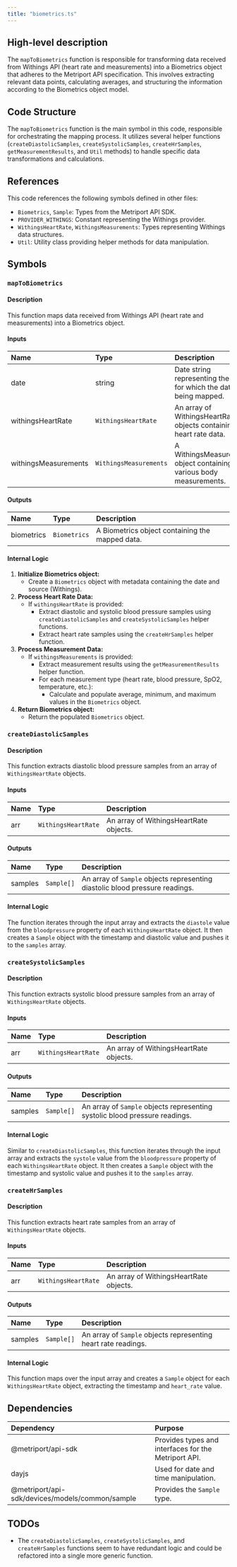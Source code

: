 ```yaml
---
title: "biometrics.ts"
---
```


## High-level description
The `mapToBiometrics` function is responsible for transforming data received from Withings API (heart rate and measurements) into a Biometrics object that adheres to the Metriport API specification. This involves extracting relevant data points, calculating averages, and structuring the information according to the Biometrics object model.

## Code Structure
The `mapToBiometrics` function is the main symbol in this code, responsible for orchestrating the mapping process. It utilizes several helper functions (`createDiastolicSamples`, `createSystolicSamples`, `createHrSamples`, `getMeasurementResults`, and `Util` methods) to handle specific data transformations and calculations.

## References
This code references the following symbols defined in other files:
- `Biometrics`, `Sample`: Types from the Metriport API SDK.
- `PROVIDER_WITHINGS`: Constant representing the Withings provider.
- `WithingsHeartRate`, `WithingsMeasurements`: Types representing Withings data structures.
- `Util`: Utility class providing helper methods for data manipulation.

## Symbols
### `mapToBiometrics`
#### Description
This function maps data received from Withings API (heart rate and measurements) into a Biometrics object.

#### Inputs
| Name | Type | Description |
|:-----|:-----|:------------|
| date | string | Date string representing the day for which the data is being mapped. |
| withingsHeartRate | `WithingsHeartRate` | An array of WithingsHeartRate objects containing heart rate data. |
| withingsMeasurements | `WithingsMeasurements` | A WithingsMeasurements object containing various body measurements. |

#### Outputs
| Name | Type | Description |
|:-----|:-----|:------------|
| biometrics | `Biometrics` | A Biometrics object containing the mapped data. |

#### Internal Logic
1. **Initialize Biometrics object:**
   - Create a `Biometrics` object with metadata containing the date and source (Withings).
2. **Process Heart Rate Data:**
   - If `withingsHeartRate` is provided:
     - Extract diastolic and systolic blood pressure samples using `createDiastolicSamples` and `createSystolicSamples` helper functions.
     - Extract heart rate samples using the `createHrSamples` helper function.
3. **Process Measurement Data:**
   - If `withingsMeasurements` is provided:
     - Extract measurement results using the `getMeasurementResults` helper function.
     - For each measurement type (heart rate, blood pressure, SpO2, temperature, etc.):
       - Calculate and populate average, minimum, and maximum values in the `Biometrics` object.
4. **Return Biometrics object:**
   - Return the populated `Biometrics` object.

### `createDiastolicSamples`
#### Description
This function extracts diastolic blood pressure samples from an array of `WithingsHeartRate` objects.

#### Inputs
| Name | Type | Description |
|:-----|:-----|:------------|
| arr | `WithingsHeartRate` | An array of WithingsHeartRate objects. |

#### Outputs
| Name | Type | Description |
|:-----|:-----|:------------|
| samples | `Sample[]` | An array of `Sample` objects representing diastolic blood pressure readings. |

#### Internal Logic
The function iterates through the input array and extracts the `diastole` value from the `bloodpressure` property of each `WithingsHeartRate` object. It then creates a `Sample` object with the timestamp and diastolic value and pushes it to the `samples` array.

### `createSystolicSamples`
#### Description
This function extracts systolic blood pressure samples from an array of `WithingsHeartRate` objects.

#### Inputs
| Name | Type | Description |
|:-----|:-----|:------------|
| arr | `WithingsHeartRate` | An array of WithingsHeartRate objects. |

#### Outputs
| Name | Type | Description |
|:-----|:-----|:------------|
| samples | `Sample[]` | An array of `Sample` objects representing systolic blood pressure readings. |

#### Internal Logic
Similar to `createDiastolicSamples`, this function iterates through the input array and extracts the `systole` value from the `bloodpressure` property of each `WithingsHeartRate` object. It then creates a `Sample` object with the timestamp and systolic value and pushes it to the `samples` array.

### `createHrSamples`
#### Description
This function extracts heart rate samples from an array of `WithingsHeartRate` objects.

#### Inputs
| Name | Type | Description |
|:-----|:-----|:------------|
| arr | `WithingsHeartRate` | An array of WithingsHeartRate objects. |

#### Outputs
| Name | Type | Description |
|:-----|:-----|:------------|
| samples | `Sample[]` | An array of `Sample` objects representing heart rate readings. |

#### Internal Logic
This function maps over the input array and creates a `Sample` object for each `WithingsHeartRate` object, extracting the timestamp and `heart_rate` value.

## Dependencies
| Dependency | Purpose |
|:-----------|:--------|
| @metriport/api-sdk | Provides types and interfaces for the Metriport API. |
| dayjs | Used for date and time manipulation. |
| @metriport/api-sdk/devices/models/common/sample | Provides the `Sample` type. |

## TODOs
- The `createDiastolicSamples`, `createSystolicSamples`, and `createHrSamples` functions seem to have redundant logic and could be refactored into a single more generic function. 
